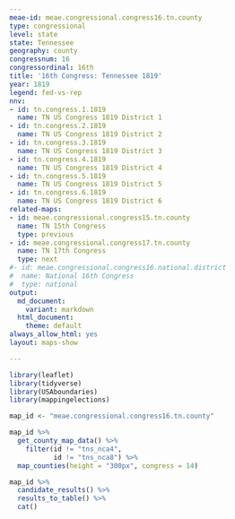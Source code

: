 ```yaml
---
meae-id: meae.congressional.congress16.tn.county
type: congressional
level: state
state: Tennessee
geography: county
congressnum: 16
congressordinal: 16th
title: '16th Congress: Tennessee 1819'
year: 1819
legend: fed-vs-rep
nnv:
- id: tn.congress.1.1819
  name: TN US Congress 1819 District 1
- id: tn.congress.2.1819
  name: TN US Congress 1819 District 2
- id: tn.congress.3.1819
  name: TN US Congress 1819 District 3
- id: tn.congress.4.1819
  name: TN US Congress 1819 District 4
- id: tn.congress.5.1819
  name: TN US Congress 1819 District 5
- id: tn.congress.6.1819
  name: TN US Congress 1819 District 6
related-maps:
- id: meae.congressional.congress15.tn.county
  name: TN 15th Congress
  type: previous
- id: meae.congressional.congress17.tn.county
  name: TN 17th Congress
  type: next
#- id: meae.congressional.congress16.national.district
#  name: National 16th Congress
#  type: national
output:
  md_document:
    variant: markdown
  html_document:
    theme: default
always_allow_html: yes
layout: maps-show

---
```


```r
library(leaflet)
library(tidyverse)
library(USAboundaries)
library(mappingelections)

map_id <- "meae.congressional.congress16.tn.county"
```

<div class="map">

```r
map_id %>%
  get_county_map_data() %>%
    filter(id != "tns_nca4",
           id != "tns_nca8") %>% 
  map_counties(height = "300px", congress = 14)
```

</div>

<div class="results-table">

```r
map_id %>%
  candidate_results() %>%
  results_to_table() %>%
  cat()
```

</div>
